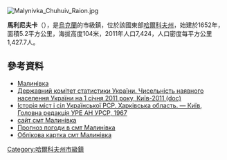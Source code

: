 {{no footnotes|time=2015-09-16T00:59:47+00:00}}
[[Image:Malynivka_Chuhuiv_Raion.jpg|right]]
{{coord|49|47|47|N|36|42|42|E|scale:30000_region:UA|display=title}}

'''馬利尼夫卡'''（{{lang-uk|Малинівка}}），是[[烏克蘭|烏克蘭]]的市級鎮，位於該國東部[[哈爾科夫州|哈爾科夫州]]，始建於1652年，面積5.2平方公里，海拔高度104米，2011年人口7,424，人口密度每平方公里1,427.7人。

==參考資料==
*[https://web.archive.org/web/20160304212005/http://w1.c1.rada.gov.ua/pls/z7502/A005?rdat1=02.04.2012&rf7571=34143 Малинівка]
*[https://web.archive.org/web/20121010205321/http://stat6.stat.lviv.ua/PXWEB2007/ukr/publ/2011/chnas.zip Державний комітет статистики України. Чисельність наявного населення України на 1 січня 2011 року, Київ-2011 (doc)]
* [https://web.archive.org/web/20100408235431/http://www.igsu.org.ua/Harkovskja.obl/CZuguevskij.rajon/Malinovka.html Історія міст і сіл Української РСР. Харківська область. — Київ, Головна редакція УРЕ АН УРСР, 1967]
* [http://malinovka.io.ua/ сайт смт Малинівка] {{Wayback|url=http://malinovka.io.ua/ |date=20180403035708 }}
* [http://weather.in.ua/ua/har'kovskaja/14712 Прогноз погоди в смт Малинівка] {{Wayback|url=http://weather.in.ua/ua/har%27kovskaja/14712 |date=20200807122715 }}
* [http://gska2.rada.gov.ua/pls/z7502/A005?rdat1=20.08.2008&rf7571=34143 Облікова картка смт Малинівка]{{dead link|date=2018年5月 |bot=InternetArchiveBot |fix-attempted=yes }}

{{DEFAULTSORT:Малинівка}}
[[Category:哈爾科夫州市級鎮|Category:哈爾科夫州市級鎮]]


{{Kharkiv-geo-stub}}